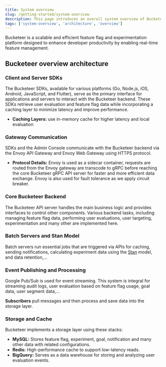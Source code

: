 ```yaml
---
title: System overview
slug: /getting-started/system-overview
description: This page introduces an overall system overview of Bucketeer.
tags: ['system-overview', 'architecture', 'overview']
---
```



Bucketeer is a scalable and efficient feature flag and experimentation platform designed to enhance developer productivity by enabling real-time feature management.

## Bucketeer overview architecture

<CenteredImg
    imgURL="img/getting-started/bucketeer-system-overview.png"
    alt="Bucketeer architecture"
    wSize="100%"
/>

### Client and Server SDKs

The Bucketeer SDKs, available for various platforms (Go, Node.js, iOS, Android, JavaScript, and Flutter), serve as the primary interface for applications and servers to interact with the Bucketeer backend. These SDKs retrieve user evaluation and feature flag data while incorporating a caching layer to minimize latency and improve performance.

- **Caching Layers:** use in-memory cache for higher latency and local evaluation

### Gateway Communication

SDKs and the Admin Console communicate with the Bucketeer backend via the Envoy API Gateway and Envoy Web Gateway using HTTPS protocol.

- **Protocol Details:**
Envoy is used as a sidecar container, requests are routed from the Envoy gateway are transcode to gRPC before reaching the core Bucketeer gRPC API server for faster and more efficient data exchange. Envoy is also used for fault tolerance as we apply circuit breaker.

### Core Bucketeer Backend

The Bucketeer API server handles the main business logic and provides interfaces to control other components. Various backend tasks, including managing feature flag data, performing user evaluations, user targeting, experimentation and many other are implemented here.

### Batch Servers and Stan Model

Batch servers run essential jobs that are triggered via APIs for caching, sending notifications, calculating experiment data using the [Stan](https://mc-stan.org/) model, and data retention,…

### Event Publishing and Processing

Google Pub/Sub is used for event streaming. This system is integral for streaming audit logs, user evaluation based on feature flag usage, goal data, user segment data,…

**Subscribers** pull messages and then process and save data into the storage layer.

### Storage and Cache

Bucketeer implements a storage layer using these stacks:

- **MySQL:** Stores feature flag, experiment, goal, notification and many other data with related configurations.
- **Redis:** High-performance cache to support low-latency reads.
- **BigQuery:** Serves as a data warehouse for storing and analyzing user evaluation events.